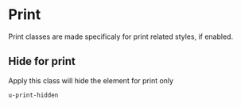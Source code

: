 <Meta title="Utilities/Print" />

# Print

Print classes are made specificaly for print related styles, if enabled.

## Hide for print

Apply this class will hide the element for print only

```html
u-print-hidden
```

